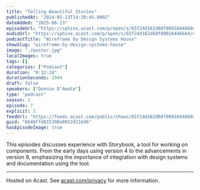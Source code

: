 ```yaml
---
title: "Telling Beautiful Stories"
publishedAt: "2024-05-13T14:30:45.000Z"
dateAdded: "2025-06-13"
episodeUrl: "https://sphinx.acast.com/p/open/s/65f24d162d60f00016446604/e/6640ffd815398a0012d216d6/media.mp3"
audioUrl: "https://sphinx.acast.com/p/open/s/65f24d162d60f00016446604/e/6640ffd815398a0012d216d6/media.mp3"
podcastTitle: "Wireframe by Design Systems House"
showSlug: "wireframe-by-design-systems-house"
image: "./poster.jpg"
localImages: true
tags: []
categories: ["Podcast"]
duration: "0:32:24"
durationSeconds: 1944
draft: false
speakers: ["Donnie D'Amato"]
type: "podcast"
season: 1
episode: 7
explicit: 1
feedUrl: "https://feeds.acast.com/public/shows/65f24d162d60f00016446604"
guid: "6640ffd815398a0012d216d6"
hasEpisodeImage: true
---
```

This episodes discusses experience with Storybook, a tool for working on components. From the early days using version 4 to the advancements in version 8, emphasizing the importance of integration with design systems and documentation using the tool.  

---

Hosted on Acast. See [acast.com/privacy](https://acast.com/privacy) for more information.
